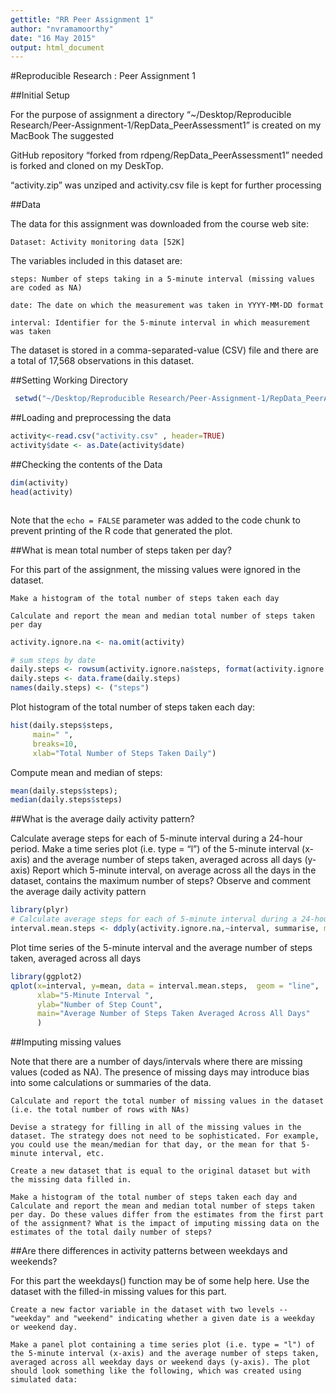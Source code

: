 ```yaml
---
gettitle: "RR Peer Assignment 1"
author: "nvramamoorthy"
date: "16 May 2015"
output: html_document
---
```

#Reproducible Research : Peer Assignment 1

##Initial Setup


For the purpose of assignment a directory "~/Desktop/Reproducible Research/Peer-Assignment-1/RepData_PeerAssessment1" is created on my MacBook 
The suggested 

GitHub repository "forked from rdpeng/RepData_PeerAssessment1" needed is forked and cloned  on my DeskTop.

"activity.zip" was unziped and activity.csv file is kept for further processing

##Data

The data for this assignment was  downloaded from the course web site:

    Dataset: Activity monitoring data [52K]

The variables included in this dataset are:

    steps: Number of steps taking in a 5-minute interval (missing values are coded as NA)

    date: The date on which the measurement was taken in YYYY-MM-DD format

    interval: Identifier for the 5-minute interval in which measurement was taken

The dataset is stored in a comma-separated-value (CSV) file and there are a total of 17,568 observations in this dataset.



##Setting Working Directory

```r
 setwd("~/Desktop/Reproducible Research/Peer-Assignment-1/RepData_PeerAssessment1")
```


##Loading and preprocessing the data

```r
activity<-read.csv("activity.csv" , header=TRUE)
activity$date <- as.Date(activity$date) 

```
##Checking the contents of the Data
```r
dim(activity)
head(activity)
```






```r



```

Note that the `echo = FALSE` parameter was added to the code chunk to prevent printing of the R code that generated the plot.


##What is mean total number of steps taken per day?

For this part of the assignment,  the missing values were ignored in the dataset.

    Make a histogram of the total number of steps taken each day

    Calculate and report the mean and median total number of steps taken per day

```r
activity.ignore.na <- na.omit(activity) 

# sum steps by date
daily.steps <- rowsum(activity.ignore.na$steps, format(activity.ignore.na$date, '%Y-%m-%d')) 
daily.steps <- data.frame(daily.steps) 
names(daily.steps) <- ("steps") 

```

Plot histogram of the total number of steps taken each day:

```r
hist(daily.steps$steps, 
     main=" ",
     breaks=10,
     xlab="Total Number of Steps Taken Daily")
```
Compute  mean and median of steps:

```r
mean(daily.steps$steps);
median(daily.steps$steps)
```


##What is the average daily activity pattern?

Calculate average steps for each of 5-minute interval during a 24-hour period.
Make a time series plot (i.e. type = “l”) of the 5-minute interval (x-axis) and the average number of steps taken, averaged across all days (y-axis) 
Report which 5-minute interval, on average across all the days in the dataset, contains the maximum number of steps?
Observe and comment the average daily activity pattern

```r
library(plyr)
# Calculate average steps for each of 5-minute interval during a 24-hour period
interval.mean.steps <- ddply(activity.ignore.na,~interval, summarise, mean=mean(steps))
```
Plot time series of the 5-minute interval and the average number of steps taken, averaged across all days

```r
library(ggplot2)
qplot(x=interval, y=mean, data = interval.mean.steps,  geom = "line",
      xlab="5-Minute Interval ",
      ylab="Number of Step Count",
      main="Average Number of Steps Taken Averaged Across All Days"
      )
```



##Imputing missing values

Note that there are a number of days/intervals where there are missing values (coded as NA). The presence of missing days may introduce bias into some calculations or summaries of the data.

    Calculate and report the total number of missing values in the dataset (i.e. the total number of rows with NAs)

    Devise a strategy for filling in all of the missing values in the dataset. The strategy does not need to be sophisticated. For example, you could use the mean/median for that day, or the mean for that 5-minute interval, etc.

    Create a new dataset that is equal to the original dataset but with the missing data filled in.

    Make a histogram of the total number of steps taken each day and Calculate and report the mean and median total number of steps taken per day. Do these values differ from the estimates from the first part of the assignment? What is the impact of imputing missing data on the estimates of the total daily number of steps?

##Are there differences in activity patterns between weekdays and weekends?

For this part the weekdays() function may be of some help here. Use the dataset with the filled-in missing values for this part.

    Create a new factor variable in the dataset with two levels -- "weekday" and "weekend" indicating whether a given date is a weekday or weekend day.

    Make a panel plot containing a time series plot (i.e. type = "l") of the 5-minute interval (x-axis) and the average number of steps taken, averaged across all weekday days or weekend days (y-axis). The plot should look something like the following, which was created using simulated data:



